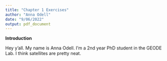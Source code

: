 ```yaml
---
title: "Chapter 1 Exercises"
author: "Anna Odell"
date: "9/06/2022"
output: pdf_document
---
```


**Introduction**

Hey  y'all. My name is Anna Odell. I'm a 2nd year PhD student in the GEODE Lab. I think satellites are pretty neat. 